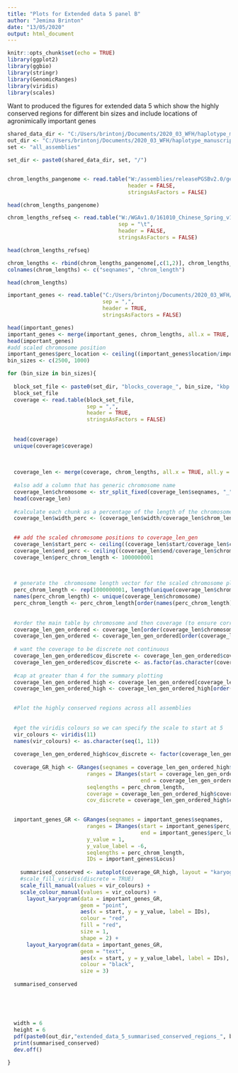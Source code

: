 ---
title: "Plots for Extended data 5 panel B"
author: "Jemima Brinton"
date: "13/05/2020"
output: html_document
---

```{r setup, include=FALSE}
knitr::opts_chunk$set(echo = TRUE)
library(ggplot2)
library(ggbio)
library(stringr)
library(GenomicRanges)
library(viridis)
library(scales)

```

Want to produced the figures for extended data 5 which show the highly conserved regions for different bin sizes and include locations of agronimically important genes

```{r}
shared_data_dir <- "C:/Users/brintonj/Documents/2020_03_WFH/haplotype_manuscript/unique_shared_regions/"
out_dir <- "C:/Users/brintonj/Documents/2020_03_WFH/haplotype_manuscript/extended_data/"
set <- "all_assemblies"

set_dir <- paste0(shared_data_dir, set, "/")


chrom_lengths_pangenome <- read.table("W:/assemblies/releasePGSBv2.0/genome/combined_fai.txt",
                                      header = FALSE,
                                      stringsAsFactors = FALSE)

head(chrom_lengths_pangenome)

chrom_lengths_refseq <- read.table("W:/WGAv1.0/161010_Chinese_Spring_v1.0_pseudomolecules.fai", 
                                   sep = "\t", 
                                   header = FALSE,
                                   stringsAsFactors = FALSE)

head(chrom_lengths_refseq)

chrom_lengths <- rbind(chrom_lengths_pangenome[,c(1,2)], chrom_lengths_refseq[,c(1,2)])
colnames(chrom_lengths) <- c("seqnames", "chrom_length")

head(chrom_lengths)

important_genes <- read.table("C:/Users/brintonj/Documents/2020_03_WFH/haplotype_manuscript/extended_data/important_locus_locations.csv",
                              sep = ",",
                              header = TRUE,
                              stringsAsFactors = FALSE)

head(important_genes)
important_genes <- merge(important_genes, chrom_lengths, all.x = TRUE, all.y = FALSE)
head(important_genes)
#add scaled chromosome position
important_genes$perc_location <- ceiling((important_genes$location/important_genes$chrom_length)*1000000000)
bin_sizes <- c(2500, 1000)
```

```{r}
for (bin_size in bin_sizes){
  
  block_set_file <- paste0(set_dir, "blocks_coverage_", bin_size, "kbp.csv")
  block_set_file
  coverage <- read.table(block_set_file,
                         sep = ",",
                         header = TRUE,
                         stringsAsFactors = FALSE)
  
  
  head(coverage)
  unique(coverage$coverage)
  
  
  
  coverage_len <- merge(coverage, chrom_lengths, all.x = TRUE, all.y = FALSE)
  
  #also add a column that has generic chromosome name
  coverage_len$chromosome <- str_split_fixed(coverage_len$seqnames, "_", 2)[,1]
  head(coverage_len)
  
  #calculate each chunk as a percentage of the length of the chromosome
  coverage_len$width_perc <- (coverage_len$width/coverage_len$chrom_length)*100
  

  ## add the scaled chromosome positions to coverage_len_gen
  coverage_len$start_perc <- ceiling((coverage_len$start/coverage_len$chrom_length)*1000000000)
  coverage_len$end_perc <- ceiling((coverage_len$end/coverage_len$chrom_length)*1000000000)
  coverage_len$perc_chrom_length <- 1000000001
  
  

  # generate the  chromosome length vector for the scaled chromosome plots
  perc_chrom_length <- rep(1000000001, length(unique(coverage_len$chromosome)))
  names(perc_chrom_length) <- unique(coverage_len$chromosome)
  perc_chrom_length <- perc_chrom_length[order(names(perc_chrom_length))]
  
  
  #order the main table by chromosome and then coverage (to ensure correct order of plotting)
  coverage_len_gen_ordered <- coverage_len[order(coverage_len$chromosome), ]
  coverage_len_gen_ordered <- coverage_len_gen_ordered[order(coverage_len_gen_ordered$coverage),]
  
  # want the coverage to be discrete not continuous
  coverage_len_gen_ordered$cov_discrete <- coverage_len_gen_ordered$coverage
  coverage_len_gen_ordered$cov_discrete <- as.factor(as.character(coverage_len_gen_ordered$cov_discrete))
  
  #cap at greater than 4 for the summary plotting
  coverage_len_gen_ordered_high <- coverage_len_gen_ordered[coverage_len_gen_ordered$coverage > 4,]
  coverage_len_gen_ordered_high <- coverage_len_gen_ordered_high[order(coverage_len_gen_ordered_high$coverage),]
  

  #Plot the highly conserved regions across all assemblies
  
  
  #get the viridis colours so we can specify the scale to start at 5
  vir_colours <- viridis(11)
  names(vir_colours) <- as.character(seq(1, 11))
  
  coverage_len_gen_ordered_high$cov_discrete <- factor(coverage_len_gen_ordered_high$cov_discrete, levels = as.character(seq(1, 11)))
  
  coverage_GR_high <- GRanges(seqnames = coverage_len_gen_ordered_high$chromosome,
                         ranges = IRanges(start = coverage_len_gen_ordered_high$start_perc,
                                          end = coverage_len_gen_ordered_high$end_perc),
                         seqlengths = perc_chrom_length,
                         coverage = coverage_len_gen_ordered_high$coverage,
                         cov_discrete = coverage_len_gen_ordered_high$cov_discrete)
  

  important_genes_GR <- GRanges(seqnames = important_genes$seqnames,
                         ranges = IRanges(start = important_genes$perc_location,
                                          end = important_genes$perc_location+1),
                         y_value = 1,
                         y_value_label = -6,
                         seqlengths = perc_chrom_length,
                         IDs = important_genes$Locus) 
  
    summarised_conserved <- autoplot(coverage_GR_high, layout = "karyogram", aes(fill = cov_discrete, colour = cov_discrete), lwd = 0.2) +
    #scale_fill_viridis(discrete = TRUE)
    scale_fill_manual(values = vir_colours) +
    scale_colour_manual(values = vir_colours) +
      layout_karyogram(data = important_genes_GR,
                       geom = "point",
                       aes(x = start, y = y_value, label = IDs),
                       colour = "red",
                       fill = "red",
                       size = 1,
                       shape = 2) +
      layout_karyogram(data = important_genes_GR,
                       geom = "text",
                       aes(x = start, y = y_value_label, label = IDs),
                       colour = "black",
                       size = 3)
  
  summarised_conserved
  
  

  
  
  width = 6
  height = 6
  pdf(paste0(out_dir,"extended_data_5_summarised_conserved_regions_", bin_size, "bin.pdf"), width = width, height = height)
  print(summarised_conserved)
  dev.off()

}
```